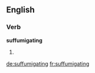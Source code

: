 ==English==

===Verb===
'''suffumigating'''

# {{present participle of|suffumigate}}

[[de:suffumigating]]
[[fr:suffumigating]]